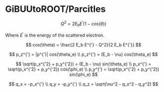 # GiBUUtoROOT/Parcitles

$$
Q^2 = 2 E_b E^{'} (1 - cos(\theta))
$$

Where $E^{'}$ is the energy of the scattered electron.

$$
cos(\theta) = \frac{2 E_b E^{'} - Q^2}{2 E_b E^{'}}
$$

$$
p_z^{'} = |p^{'}| cos(\theta_e) \\
p_z^{'} = (E_b - \nu) cos(\theta_e)
$$

$$
\sqrt(p_x^{'2} + p_y^{'2}) =  (E_b - \nu) sin(\theta_e) \\
p_x^{'} = \sqrt(p_x^{'2} + p_y^{'2}) cos(\phi_e) \\
p_y^{'} = \sqrt(p_x^{'2} + p_y^{'2}) sin(\phi_e)
$$

$$
q_x = -p_x^{'} \\
q_y = -p_y^{'} \\
q_z = \sqrt(\nu^2 - q_x^2 - q_y^2)
$$
